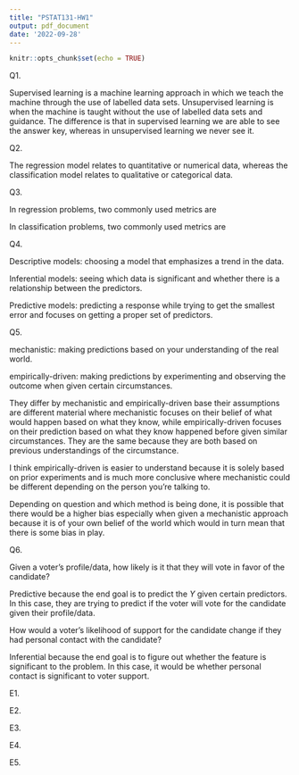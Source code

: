 ```yaml
---
title: "PSTAT131-HW1"
output: pdf_document
date: '2022-09-28'
---
```


```r
knitr::opts_chunk$set(echo = TRUE)
```

Q1.

Supervised learning is a machine learning approach in which we teach the machine through the use of labelled data sets. Unsupervised learning is when the machine is taught without the use of labelled data sets and guidance. The difference is that in supervised learning we are able to see the answer key, whereas in unsupervised learning we never see it.

Q2.

The regression model relates to quantitative or numerical data, whereas the classification model relates to qualitative or categorical data.

Q3.

In regression problems, two commonly used metrics are 

In classification problems, two commonly used metrics are 

Q4.

Descriptive models: choosing a model that emphasizes a trend in the data.

Inferential models: seeing which data is significant and whether there is a relationship between the predictors.

Predictive  models: predicting a response while trying to get the smallest error and focuses on getting a proper set of predictors.

Q5.

mechanistic: making predictions based on your understanding of the real world.

empirically-driven: making predictions by experimenting and observing the outcome when given certain circumstances.

They differ by mechanistic and empirically-driven base their assumptions are different material where mechanistic focuses on their belief of what would happen based on what they know, while empirically-driven focuses on their prediction based on what they know happened before given similar circumstances. They are the same because they are both based on previous understandings of the circumstance. 

I think empirically-driven is easier to understand because it is solely based on prior experiments and is much more conclusive where mechanistic could be different depending on the person you're talking to.

Depending on question and which method is being done, it is possible that there would be a higher bias especially when given a mechanistic approach because it is of your own belief of the world which would in turn mean that there is some bias in play. 

Q6.

Given a voter’s profile/data, how likely is it that they will vote in favor of the candidate?

Predictive because the end goal is to predict the $Y$ given certain predictors. In this case, they are trying to predict if the voter will vote for the candidate given their profile/data.

How would a voter’s likelihood of support for the candidate change if they had personal contact with the candidate?

Inferential because the end goal is to figure out whether the feature is significant to the problem. In this case, it would be whether personal contact is significant to voter support. 

E1.



E2.



E3.



E4.



E5.


